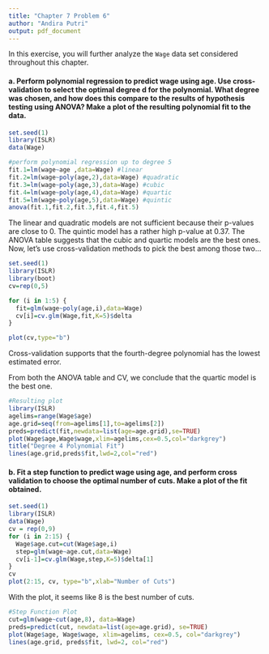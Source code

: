---
title: "Chapter 7 Problem 6"
author: "Andira Putri"
output: pdf_document
---

In this exercise, you will further analyze the `Wage` data set considered throughout this chapter.

#### a. Perform polynomial regression to predict wage using age. Use cross-validation to select the optimal degree d for the polynomial. What degree was chosen, and how does this compare to the results of hypothesis testing using ANOVA? Make a plot of the resulting polynomial fit to the data.

```{r}
set.seed(1)
library(ISLR)
data(Wage)

#perform polynomial regression up to degree 5
fit.1=lm(wage~age ,data=Wage) #linear
fit.2=lm(wage~poly(age,2),data=Wage) #quadratic  
fit.3=lm(wage~poly(age,3),data=Wage) #cubic
fit.4=lm(wage~poly(age,4),data=Wage) #quartic
fit.5=lm(wage~poly(age,5),data=Wage) #quintic
anova(fit.1,fit.2,fit.3,fit.4,fit.5)
```

The linear and quadratic models are not sufficient because their p-values are close to 0. The quintic model has a rather high p-value at 0.37. The ANOVA table suggests that the cubic and quartic models are the best ones. Now, let's use cross-validation methods to pick the best among those two...

```{r}
set.seed(1)
library(ISLR)
library(boot)
cv=rep(0,5)

for (i in 1:5) {
  fit=glm(wage~poly(age,i),data=Wage)
  cv[i]=cv.glm(Wage,fit,K=5)$delta
}

plot(cv,type="b")
```

Cross-validation supports that the fourth-degree polynomial has the lowest estimated error.

From both the ANOVA table and CV, we conclude that the quartic model is the best one.

```{r}
#Resulting plot
library(ISLR)
agelims=range(Wage$age)
age.grid=seq(from=agelims[1],to=agelims[2])
preds=predict(fit,newdata=list(age=age.grid),se=TRUE)
plot(Wage$age,Wage$wage,xlim=agelims,cex=0.5,col="darkgrey")
title("Degree 4 Polynomial Fit")
lines(age.grid,preds$fit,lwd=2,col="red")

```

#### b. Fit a step function to predict wage using age, and perform cross validation to choose the optimal number of cuts. Make a plot of the fit obtained.

```{r}
set.seed(1)
library(ISLR)
data(Wage)
cv = rep(0,9)
for (i in 2:15) {
  Wage$age.cut=cut(Wage$age,i)
  step=glm(wage~age.cut,data=Wage)
  cv[i-1]=cv.glm(Wage,step,K=5)$delta[1]
}
cv
plot(2:15, cv, type="b",xlab="Number of Cuts")
```


With the plot, it seems like 8 is the best number of cuts.

```{r}
#Step Function Plot
cut=glm(wage~cut(age,8), data=Wage)
preds=predict(cut, newdata=list(age=age.grid), se=TRUE)
plot(Wage$age, Wage$wage, xlim=agelims, cex=0.5, col="darkgrey")
lines(age.grid, preds$fit, lwd=2, col="red")
```